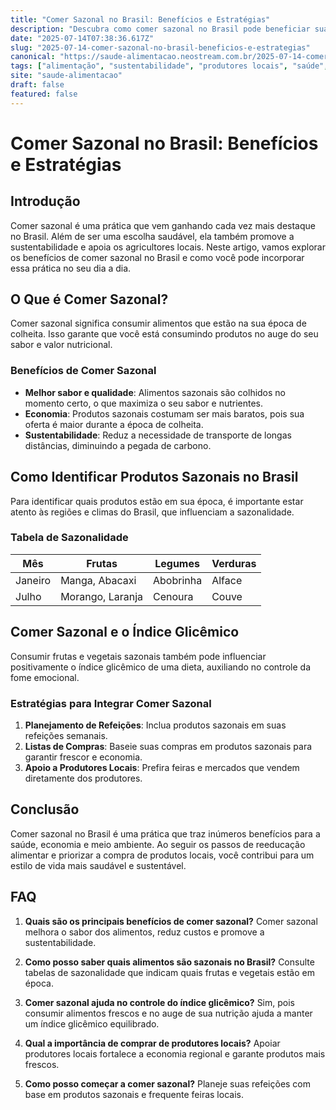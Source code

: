 ```yaml
---
title: "Comer Sazonal no Brasil: Benefícios e Estratégias"
description: "Descubra como comer sazonal no Brasil pode beneficiar sua saúde, apoiar produtores locais e contribuir para uma alimentação mais sustentável."
date: "2025-07-14T07:38:36.617Z"
slug: "2025-07-14-comer-sazonal-no-brasil-beneficios-e-estrategias"
canonical: "https://saude-alimentacao.neostream.com.br/2025-07-14-comer-sazonal-no-brasil-beneficios-e-estrategias"
tags: ["alimentação", "sustentabilidade", "produtores locais", "saúde", "Brasil"]
site: "saude-alimentacao"
draft: false
featured: false
---
```


# Comer Sazonal no Brasil: Benefícios e Estratégias

## Introdução
Comer sazonal é uma prática que vem ganhando cada vez mais destaque no Brasil. Além de ser uma escolha saudável, ela também promove a sustentabilidade e apoia os agricultores locais. Neste artigo, vamos explorar os benefícios de comer sazonal no Brasil e como você pode incorporar essa prática no seu dia a dia.

## O Que é Comer Sazonal?
Comer sazonal significa consumir alimentos que estão na sua época de colheita. Isso garante que você está consumindo produtos no auge do seu sabor e valor nutricional.

### Benefícios de Comer Sazonal
- **Melhor sabor e qualidade**: Alimentos sazonais são colhidos no momento certo, o que maximiza o seu sabor e nutrientes.
- **Economia**: Produtos sazonais costumam ser mais baratos, pois sua oferta é maior durante a época de colheita.
- **Sustentabilidade**: Reduz a necessidade de transporte de longas distâncias, diminuindo a pegada de carbono.

## Como Identificar Produtos Sazonais no Brasil
Para identificar quais produtos estão em sua época, é importante estar atento às regiões e climas do Brasil, que influenciam a sazonalidade.

### Tabela de Sazonalidade
| Mês | Frutas | Legumes | Verduras |
|-----|--------|---------|----------|
| Janeiro | Manga, Abacaxi | Abobrinha | Alface |
| Julho   | Morango, Laranja | Cenoura | Couve |

## Comer Sazonal e o Índice Glicêmico
Consumir frutas e vegetais sazonais também pode influenciar positivamente o índice glicêmico de uma dieta, auxiliando no controle da fome emocional.

### Estratégias para Integrar Comer Sazonal
1. **Planejamento de Refeições**: Inclua produtos sazonais em suas refeições semanais.
2. **Listas de Compras**: Baseie suas compras em produtos sazonais para garantir frescor e economia.
3. **Apoio a Produtores Locais**: Prefira feiras e mercados que vendem diretamente dos produtores.

## Conclusão
Comer sazonal no Brasil é uma prática que traz inúmeros benefícios para a saúde, economia e meio ambiente. Ao seguir os passos de reeducação alimentar e priorizar a compra de produtos locais, você contribui para um estilo de vida mais saudável e sustentável.

## FAQ

1. **Quais são os principais benefícios de comer sazonal?**
   Comer sazonal melhora o sabor dos alimentos, reduz custos e promove a sustentabilidade.

2. **Como posso saber quais alimentos são sazonais no Brasil?**
   Consulte tabelas de sazonalidade que indicam quais frutas e vegetais estão em época.

3. **Comer sazonal ajuda no controle do índice glicêmico?**
   Sim, pois consumir alimentos frescos e no auge de sua nutrição ajuda a manter um índice glicêmico equilibrado.

4. **Qual a importância de comprar de produtores locais?**
   Apoiar produtores locais fortalece a economia regional e garante produtos mais frescos.

5. **Como posso começar a comer sazonal?**
   Planeje suas refeições com base em produtos sazonais e frequente feiras locais.